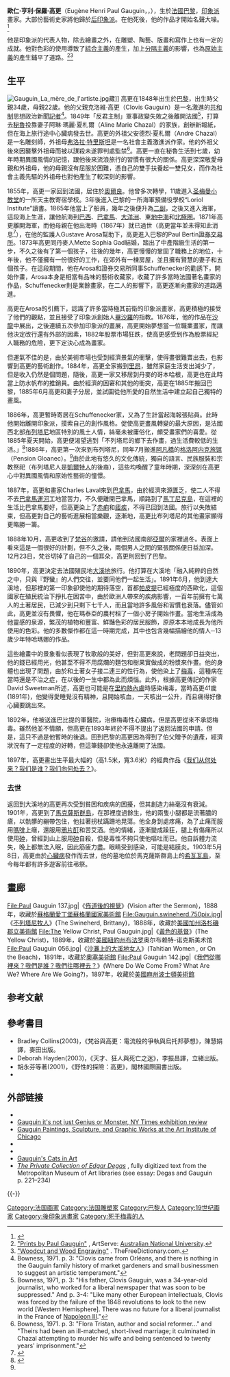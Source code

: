 {{Infobox Artist
| subject_name = 保羅·高更| birthname = {{lang|fr|Paul Gauguin}}
| image_name = File:Paul Gauguin 1891.png
| image_caption = 
| date_of_birth = 1848年6月7日
| place_of_birth = {{flag|French Second Republic}} [[巴黎|巴黎]]
| date_of_death = {{death_date_and_age|1903|5|8|1848|6|7|mf=y}}
| place_of_death = {{flag|法屬玻里尼西亞}}[[馬克薩斯群島|馬克薩斯群島]][[阿圖奧納|阿圖奧納]]
| nationality = {{FRA}}
| field = [[繪畫|繪畫]]
| famous works =《[[佈道後的幻象|佈道後的幻象]]》<br />《[[黃色的基督|黃色的基督]]》<br >《[[我們從何處來？我們是誰？我們向何處去？|我們從何處來？我們是誰？我們向何處去？]]》
| training = 
| movement = 
| patrons = 
| awards = 
| signature = [[File:Gaugin_autograph.png|150px]]
|}}
'''歐仁·亨利·保羅·高更'''（Eugène Henri Paul Gauguin，{{IPA-fr|øʒɛn ɑ̃ʁi pɔl ɡoɡɛ̃|lang}}，{{bd|1848年|6月7日|1903年|5月8日|catIdx=G}}），生於[[法國|法國]][[巴黎|巴黎]]，[[印象派|印象派]]畫家。大部份藝術史家將他歸於[[后印象派|后印象派]]。在他死後，他的作品才開始名聲大噪。<ref>{{cite web |url=http://www.morozov-shchukin.com/html/Agau.html |title=Shchukin Gauguin |publisher=Morozov-shchukin.com |date= |accessdate=2013-07-12 |archive-url=https://web.archive.org/web/20130909011518/http://www.morozov-shchukin.com/html/Agau.html |archive-date=2013-09-09 |dead-url=yes }}</ref> 

他是印象派的代表人物，除去繪畫之外，在雕塑、陶藝、版畫和寫作上也有一定的成就。他對色彩的使用導致了[[綜合主義|綜合主義]]的產生，加上[[分隔主義|分隔主義]]的影響，也為[[原始主義|原始主義]]的產生鋪平了道路。<ref>[http://rubens.anu.edu.au/htdocs/surveys/prints/bysubject/display00087.html "Prints by Paul Gauguin"] {{Wayback|url=http://rubens.anu.edu.au/htdocs/surveys/prints/bysubject/display00087.html |date=20160305070101 }}, ArtServe: [[Australian_National_University|Australian National University]].</ref><ref>[http://columbia.thefreedictionary.com/woodcut+and+wood+engraving "Woodcut and Wood Engraving"] {{Wayback|url=http://columbia.thefreedictionary.com/woodcut+and+wood+engraving |date=20060827150743 }}. TheFreeDictionary.com.</ref>

== 生平 ==

[[File:Gauguin_La_mère_de_l'artiste.jpg|thumb]]藏]]
高更在1848年出生於[[巴黎|巴黎]]，出生時父親34歲，母親22歲。他的父親克洛維·高更（Clovis Gauguin）是一名激進的[[共和制|共和制]]思想政治新聞[[記者|記者]]<ref>Bowness, 1971. p. 3: "Clovis came from Orléans, and there is nothing in the Gauguin family history of market gardeners and small businessmen to suggest an artistic temperament."</ref>。1849年「反君主制」軍事政變失敗之後離開法國<ref>Bowness, 1971, p. 3: "His father, Clovis Gauguin, was a 34-year-old journalist, who worked for a liberal newspaper that was soon to be suppressed." And  p. 3-4: "Like many other European intellectuals, Clovis was forced by the failure of the 1848 revolutions to look to the new world [Western Hemisphere]. There was no future for a liberal journalist in the France of [[Louis_Napoleon|Napoleon III]]."</ref>，打算去[[秘魯|秘魯]]投靠妻子阿琳·瑪麗·夏札爾（Aline Marie Chazal）的家族，創辦新報紙，但在海上旅行途中心臟病發去世。高更的外祖父安德烈·夏札爾（Andre Chazal）是一名雕刻師，外祖母[[弗洛拉·特里斯坦|弗洛拉·特里斯坦]]是一名社會主義激進派作家。他的外祖父後來因襲擊外祖母而被以謀殺未遂罪判處監禁<ref>Bowness, 1971. p. 3: "Flora Tristan, author and social reformer…" and "Theirs had been an ill-matched, short-lived marriage; it culminated in Chazal attempting to murder his wife and being sentenced to twenty years' imprisonment."</ref>。高更一直在秘魯生活到七歲，幼年時期異國風情的記憶，跟他後來流浪旅行的習慣有很大的關係。高更深深敬愛母親和外祖母，他的母親沒有屈服於困難，憑自己的雙手扶養起一雙兒女，而作為社會主義先驅的外祖母也對他產生了較深刻的影響。

1855年，高更一家回到法國，居住於[[奧爾良|奧爾良]]。他曾多次轉學，11歲進入[[圣梅曼小教堂|圣梅曼小教堂]]的一所天主教寄宿學校{{sfn|Gayford|2006|pp=99–100}}。3年後進入巴黎的一所海軍預備役學校“Loriol Institute”讀書。1865年他當上了船員，幾年之後便升為[[二副|二副]]，之後又進入海軍，這段海上生涯，讓他航海到[[巴西|巴西]]、[[巴拿馬|巴拿馬]]、[[大洋洲|大洋洲]]、東[[地中海|地中海]]和[[北極圈|北極圈]]。1871年高更離開海軍，而他母親在他出海時（1867年）就已過世（高更當年並未得知此消息{{sfn|Mathews|2001|p=18}}<ref>{{cite book |last=Perruchot |first=Henri |title=La Vie de Gauguin |year=1961 |publisher=[[Hachette_(publisher)|Hachette]] |language=fr |ASIN=B0014QL91I |page=44 |url=https://books.google.es/books?id=LxpAAAAAIAAJ |access-date=2019-02-09 |archive-date=2019-05-13 |archive-url=https://web.archive.org/web/20190513053859/https://books.google.es/books?id=LxpAAAAAIAAJ |dead-url=no }}</ref>），在他的監護人Gustave Arosa幫助下，高更進入巴黎的Paul Bertin[[證券交易所|證券交易所]]。1873年高更同丹麥人Mette Sophia Gad結婚，踏出了中產階級生活的第一步，不久之後有了第一個孩子，往後的幾年，高更慢慢的鞏固了職務上的地位，十年後，他不僅擁有一份很好的工作，在郊外有一棟房屋，並且擁有賢慧的妻子和五個孩子。在這段期間，他在Arosa和證券交易所同事Schuffenecker的勸誘下，開始作畫，Arosa本身是相當有品味的藝術收藏家，收藏了許多當時法國著名畫家的作品，Schuffenecker則是業餘畫家，在二人的影響下，高更逐漸向畫家的道路邁進。

高更在Arosa的引薦下，認識了許多當時極其前衛的印象派畫家，高更積極的接受了他們的觀點，並且接受了印象派創始人[[畢沙羅|畢沙羅]]的指教。1876年，他的作品在[[沙龍|沙龍]]中展出，之後連續五次參加印象派的畫展，高更開始夢想當一位職業畫家，而讓他決定改行還有外部的因素，1882年股票市場狂跌，使高更感受到作為股票經紀人職務的危險，更下定決心成為畫家。

但運氣不佳的是，由於美術市場也受到經濟景氣的衝擊，使得畫很難賣出去，也影響到高更的藝術創作。1884年，高更全家搬到[[里昂|里昂]]，雖然家庭生活支出減少了，但是收入仍然是個問題，隨後，高更一家又移居到丹麥的哥本哈根，高更也在此時當上防水帆布的推銷員。由於經濟的困窘和其他的衝突，高更在1885年搬回巴黎，1885年6月高更和妻子分居，並試圖從他所愛的自然生活中建立起自己獨特的畫風。

1886年，高更暫時寄居在Schuffenecker家，又為了生計當起海報張貼員。此時他開始離開印象派，摸索自己的創作風格。促使高更畫風轉變的最大原因，是法國西北部[[布列塔尼|布列塔尼]]地區特別的風土人情，絲毫未被庸俗化，頗受畫家們的喜愛。從1885年夏天開始，高更便渴望逃到「不列塔尼的鄉下去作畫，過生活費較低的生活。」<ref name=不列塔尼>{{Cite book |last=Cachin |first=Françoise |others=廖素珊/譯 |date=1997年2月1日 |title=《高更：我心中的野性》 |series=[[發現之旅叢書|發現之旅]] |volume=[[發現之旅叢書書目列表|39]] |url=https://www.goodreads.com/book/show/36182964 |location=臺北 |publisher=[[時報文化|時報文化]] |pages=第25–26頁 |chapter=第二章：不列塔尼和熱帶地區的早期畫作—藝術家的殖民地 |language=zh-TW |isbn=957-13-2237-7 |access-date=2017年12月18日 |archive-date=2018年10月18日 |archive-url=https://web.archive.org/web/20181018201533/https://www.goodreads.com/book/show/36182964 |dead-url=no }}</ref>1886年，高更第一次來到布列塔尼，同年7月搬進[[阿凡橋|阿凡橋]]的[[格洛阿内克旅馆|格洛阿内克旅馆]]（Pension Gloanec）。<ref name=不列塔尼 />由於此地有悠久的文化傳統，獨自的語言、民族服裝和宗教祭祀（布列塔尼人是[[凱爾特人|凱爾特人]]的後裔），這些均喚醒了童年時期，深深刻在高更心中對異國風情和原始性藝術的憧憬。

1887年，高更和畫家Charles Laval來到[[巴拿馬|巴拿馬]]，由於經濟來源匱乏，使二人不得不去[[巴拿馬運河|巴拿馬運河]]工地當苦力，不久便離開巴拿馬，順路到了[[馬丁尼克島|馬丁尼克島]]，在這裡的生活比巴拿馬要好，但高更染上了[[赤痢|赤痢]]和[[瘧疾|瘧疾]]，不得已回到法國。旅行以失敗結束，但高更對自己的藝術進展相當樂觀，逐漸地，高更比布列塔尼的其他畫家顯得更略勝一籌。

1888年10月，高更收到了[[梵谷|梵谷]]的邀請，請他到法國南部[[亞爾|亞爾]]的家裡過冬。表面上看來這是一個很好的計劃，但不久之後，兩個男人之間的緊張關係便日益加深。12月23日，梵谷切掉了自己的一個耳朵，高更則回到了巴黎。

1890年，高更決定去法國殖民地[[大溪地|大溪地]]旅行。他打算在大溪地「融入純粹的自然之中，只與『野蠻』的人們交往，並要同他們一起生活」。1891年6月，他到達大溪地，但那裡的第一印象卻使他的期待落空，首都[[帕皮提|帕皮提]]已經極度的西歐化，這個國家在殖民統治下掙扎在困苦中，由於歐洲人帶來的疾病影響，一百年前擁有七萬人的土著居民，已減少到只剩下七千人，而且當地許多風俗和習慣也衰落。儘管如此，高更並沒有畏懼，他在瑪泰亞的農村租了一個小房子開始作畫。當地生活成為他靈感的泉源，繁茂的植物和豐富、鮮豔色彩的居民服飾，原原本本地成長为他所使用的色彩。他的多數傑作都在這一時期完成，其中也包含幾幅描繪他的情人─13歲少年特哈瑪娜的作品。

這些繪畫中的景象看似表現了牧歌般的美好，但對高更來說，老問題卻日益突出，他的錢已經用光，他甚至不得不用腐爛的麵包和樹果實做成的粉漿來作畫。他的身體也出現了問題，由於和土著女子接二連三的性行為，使他染上了[[梅毒|梅毒]]，這種病在當時還是不治之症，在以後的一生中都為此而煩惱。此外，根據高更傳記的作家David Sweetman所述，高更也可能是在[[里約熱內盧|里約熱內盧]]時感染梅毒，當時高更41歲(1891年)，他變得愛睡覺沒有精神，且開始咳血，一天咳出一公升，而且痛得好像心臟要跳出來。

1892年，他被送進巴比提的軍醫院，治療梅毒性心臟病，但是高更從來不承認梅毒。雖然他並不情願，但高更在1893年終於不得不提出了返回法國的申請。但是，這只不過是他暫時的後退。回到巴黎的高更因為得到了伯父贈予的遺產，經濟狀況有了一定程度的好轉，但這筆錢卻使他永遠離開了法國。

1897年，高更畫出生平最大幅的（高1.5米，寬3.6米）的經典作品《[[我们从何处来？我们是谁？我们向何处去？|我们从何处来？我们是谁？我们向何处去？]]》。
===去世===
返回到大溪地的高更再次受到貧困和疾病的困擾，但其創造力絲毫沒有衰減。1901年，高更到了[[馬克薩斯群島|馬克薩斯群島]]，在那裡度過餘生，他的兩隻小腿都是流著膿的瘡，以骯髒的繃帶包住，他拄著拐杖蹣跚地晃蕩。他全身到處疼痛，為了止痛而服用[[嗎啡|嗎啡]]上癮，還服用[[鴉片酊|鴉片酊]]和苦艾酒。他的情緒，逐漸變成躁狂，腿上有傷痛所以使用[[砷|砷]]，曾經到山上服用[[砷|砷]]自殺，但是毒性不夠只使他嘔吐而已。他自訴體力流失，晚上都無法入眠，因此筋疲力盡。眼睛受到感染，可能是結膜炎。1903年5月8日，高更由於[[心臟病|心臟病]]發作而去世，他的墓地位於馬克薩斯群島上的[[希瓦瓦島|希瓦瓦島]]，至今每年都有許多遊客前往弔祭。

== 畫廊 ==
<gallery>
File:Paul Gauguin 137.jpg|《[[佈道後的視覺|佈道後的視覺]]》(Vision after the Sermon)，1888年，收藏於[[蘇格蘭|蘇格蘭]][[愛丁堡|愛丁堡]][[蘇格蘭國家美術館|蘇格蘭國家美術館]]
File:Gauguin.swineherd.750pix.jpg|《[[不列塔尼牧人|不列塔尼牧人]]》(The Swineherd, Brittany)，1888年，收藏於[[美國|美國]][[加州|加州]][[洛杉磯郡立美術館|洛杉磯郡立美術館]]
File:The Yellow Christ, Paul Gauguin.jpg|《[[黃色的基督|黃色的基督]]》(The Yellow Christ)，1889年，收藏於[[美國|美國]][[紐約州|紐約州]][[布法罗|布法罗]]奥尔布赖特-诺克斯美术馆
File:Paul Gauguin 056.jpg|《[[沙灘上的大溪地女人|沙灘上的大溪地女人]]》(Tahitian Women , or On the Beach)，1891年，收藏於[[奧塞美術館|奧塞美術館]]
File:Paul Gauguin 142.jpg|《[[我們從哪裡來？我們是誰？我們往哪裡去？|我們從哪裡來？我們是誰？我們往哪裡去？]]》(Where Do We Come From? What Are We? Where Are We Going?)，1897年，收藏於[[美國|美國]][[麻薩諸塞州|麻州]][[波士頓美術館|波士頓美術館]]
</gallery>

==参考文献==
{{reflist}}

== 參考書目==
* Bradley Collins(2003)，《梵谷與高更：電流般的爭執與烏托邦夢想》，陳慧娟譯，麥田出版。
* Deborah Hayden(2003)，《天才、狂人與死亡之迷》，李振昌譯，立緒出版。
* 胡永芬等著(2001)，《野性的探險：高更》，閣林國際圖書出版。
* {{Cite book |author={{Link-en|法蘭西絲·卡湘|Françoise Cachin}} |others=廖素珊/譯 |date=1997 |title=《高更：我心中的野性》 |series=[[發現之旅叢書|發現之旅]] |volume=[[發現之旅叢書書目列表|39]] |url=https://www.goodreads.com/book/show/36182964 |location=臺北 |publisher=時報文化 |isbn=957-13-2237-7 |access-date=2017-12-18 |archive-date=2018-10-18 |archive-url=https://web.archive.org/web/20181018201533/https://www.goodreads.com/book/show/36182964 |dead-url=no }}

== 外部链接 ==
{{Commons category}}
{{Wikiquote}}
* {{MoMA artist|2098}}
* [https://www.nytimes.com/2017/08/09/arts/design/gauguin-its-not-just-genius-vs-monster.html Gauguin it's not just Genius or Monster, NY Times exhibition review] {{Wayback|url=https://www.nytimes.com/2017/08/09/arts/design/gauguin-its-not-just-genius-vs-monster.html |date=20220223172524 }}
* [https://publications.artic.edu/gauguin/reader/gauguinart/section/139805 Gauguin Paintings, Sculpture, and Graphic Works at the Art Institute of Chicago] {{Wayback|url=https://publications.artic.edu/gauguin/reader/gauguinart/section/139805 |date=20211018141833 }}
* {{Gutenberg author |id=Gauguin,+Paul | name=Paul Gauguin}}
* {{Internet Archive author |sname=Paul Gauguin}}
* [http://www.thegreatcat.org/the-cat-in-art-and-photos-2/cats-in-19th-century-art/paul-gauguin-1848-1903-french/ Gauguin's Cats in Art] {{Wayback|url=http://www.thegreatcat.org/the-cat-in-art-and-photos-2/cats-in-19th-century-art/paul-gauguin-1848-1903-french/ |date=20210517162518 }}
* [http://libmma.contentdm.oclc.org/cdm/ref/collection/p15324coll10/id/67210 ''The Private Collection of Edgar Degas''] {{Wayback|url=http://libmma.contentdm.oclc.org/cdm/ref/collection/p15324coll10/id/67210 |date=20181224170447 }}, fully digitized text from the Metropolitan Museum of Art libraries (see essay: Degas and Gauguin p. 221–234)

{{-}}
{{高更}}
{{后印象派}}
{{梵高}}
{{Authority control}}
{{DEFAULTSORT:Gauguin}}
[[Category:法国画家|Category:法国画家]]
[[Category:法国雕塑家|Category:法国雕塑家]]
[[Category:巴黎人|Category:巴黎人]]
[[Category:19世纪画家|Category:19世纪画家]]
[[Category:後印象派畫家|Category:後印象派畫家]]
[[Category:死于梅毒的人|Category:死于梅毒的人]]